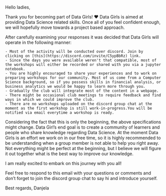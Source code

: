 Hello ladies,

Thank you for becoming part of Data Girls! ❤
Data Girls is aimed at providing Data Science related skills. Once all of you feel confident enough, we will hopefully move towards a project based approach.

After carefully examining your responses it was decided that Data Girls will operate in the following manner:

    - Most of the activity will be conducted over discord. Join by clicking on [this](https://discord.com/invite/C5ypBbRz) link.
    - Since the days you were available weren't that compatible, most of the workshops will either be recorded or shared with you via a jupyter notebook.
    - You are highly encouraged to share your experiences and to work on preparing workshops for our community. Most of us come from a Computer Science background, so if you possess skills in financial analysis, or business analytics we would be happy to learn more through you.
    - Gradually the club will integrate most of the content in a webpage.
    - There might be occasional club meetings to require feedback and find ways in which we could improve the club.
    - There are no workshops uploaded on the discord group chat at the moment as the first workshop is still work-in-progress.You will be notified via email everytime a workshop is ready. 

Considering the fact that this is only the beginning, the above specifications might change. Data Girl's end goal is to create a community of learners and people who share knowledge regarding Data Science. 
At the moment Data Girls is an effort we work on in our free time, so it is highly recommended to be understanding when a group member is not able to help you right away.
Not everything might be perfect at the beginning, but I believe we will figure it out together what is the best way to improve our knowledge.

I am really excited to embark on this journey with you all!

Feel free to respond to this email with your questions or comments and don't forget to join the discord group chat to say hi and introduce yourself.

Best regards,
Danjela